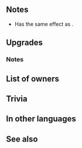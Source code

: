 {{Weapon Infobox
|tagid=SID_黒き血の大剣
|weaponType=Sword
|might=16
|range=1
|effect=If unit initiates combat, grants Atk/Spd+4 during combat.
|cost=400
|exclusive=1
|statModifiers=0,16,0,0,0
|required=Silver Sword
|userVersion1=Weapon
|userVersion2=Gleam
|refinePaths=default
|refineSP=400
|refineMedals=500
|refineDews=200
|effectSkill1=If unit is not adjacent to an ally, grants Atk/Spd+5 and neutralizes foe's bonuses (from skills like Fortify, Rally, etc.) during combat.
|iconSkill1=Dark Greatsword W.png
|tagidExtraSkill1=孤
|properties=random_owner
}}
==Notes==
* Has the same effect as {{St|Swift Sparrow 2}}.
{{IfUnitInitiates}}
{{Combat boosts}}
==Upgrades==
{{Weapon Upgrade List}}
===Notes===
{{Bonus neutralization}}
==List of owners==
{{Skill Hero List}}
==Trivia==
{{Rsn|孤軍強無R攻速5|Dull Solo R Atk/Spd 5}}
==In other languages==
{{OtherLanguages
|japanese=黒き血の大剣
|german=Dunk. Großschw.
|spanishEU=Mandoble oscuro
|spanishLA=Mandoble oscuro
|french=Épée noire
|italian=Spadone scuro
|chineseTW=黑血大劍
|portuguese=Montante vil
}}
==See also==
{{See also skills|cond=Description LIKE '%grants Atk/Spd+%during combat%and neutralizes foe_s bonuses%' AND Exclusive='1'|columns=3}}
{{Weapons Navbox}}
